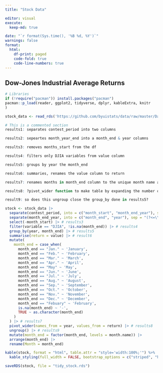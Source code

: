 ```yaml
---
title: "Stock Data"

editor: visual
execute:
  keep-md: true

date: "`r format(Sys.time(), '%B %d, %Y')`"
warnings: false
format:
  html:
    df-print: paged
    code-fold: true
    code-line-numbers: true
---
```


## Dow-Jones Industrial Average Returns

```r
# Libraries
if (!require("pacman")) install.packages("pacman")
pacman::p_load(reader, ggplot2, tidyverse, dplyr, kableExtra, knitr
)

stock_data <- read_rds('https://github.com/byuistats/data/raw/master/Dart_Expert_Dow_6month_anova/Dart_Expert_Dow_6month_anova.RDS')
```

```r
# This is a commented section
results1: separates contest_period into two columns

results2: sepeartes month_year_end into a month_end & year columns

results3: removes months_start from the df

results4: filters only DJIA variables from value column

results5: groups by year the month_end

results6: summaries, renames the value column to return

results7: renames months in month_end column to the unique month name as others. what does this part do is.na(month_end)? the last part makes sure month_end is as.character. Would doing the as.character earlier be better?

results8: ?pivot_wider function to make table by expanding the number of columns and decreasing the number of rows. Notice I use year and return columns. did not use the month_end column because it was group before this in results5.

result9: so does this ungroup close the group_by done in results5? 

```

```r

stock <- stock_data |>
  separate(contest_period, into = c("month_start", "month_end_year"), sep = "-") |> #resutls1
  separate(month_end_year, into = c("month_end", "year"), sep = "(?<=\\D)(?=\\d)") |> # results2
  select(-month_start) |> # results3
  filter(variable == "DJIA", !is.na(month_end)) |> # results4
  group_by(year, month_end) |> # results5
  summarise(return = value) |> # result6
  mutate(
    month_end = case_when(
      month_end == "Jan." ~ 'January',
      month_end == "Feb." ~ 'February',
      month_end == "Mar." ~ 'March',
      month_end == "Apr." ~ 'April',
      month_end == "May" ~ 'May',
      month_end == "Jun." ~ 'June',
      month_end == "Jul." ~ 'July',
      month_end == "Aug." ~ 'August',
      month_end == "Sep." ~ 'September',
      month_end == "Oct." ~ 'October',
      month_end == "Nov." ~ 'November',
      month_end == "Dec." ~ 'December',
      month_end == "Febuary" ~ 'February',
      is.na(month_end) ~ '-',
      TRUE ~ as.character(month_end)
    )
  ) |> # results7
  pivot_wider(names_from = year, values_from = return) |> # results8
  ungroup() |> # results9
  mutate(month_end = factor(month_end, levels = month.name)) |>
  arrange(month_end) |>
  rename(Month = month_end)

kable(stock, format = "html", table.attr = "style='width:100%;'") %>%
  kable_styling(full_width = FALSE, bootstrap_options = c("striped", "hover"))
```

```r

saveRDS(stock, file = "tidy_stock.rds")

```
